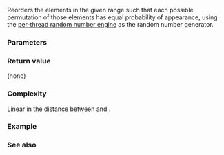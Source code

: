 {{cpp/experimental/title|shuffle}}
{{cpp/experimental/lib_extensions_2/navbar}}

{{ddcl|since=libfund_ts_2|header=experimental/algorithm|1=
template&lt; class RandomIt &gt;
void shuffle( RandomIt first, RandomIt last );
}}

Reorders the elements in the given range {{range|first|last}} such that each possible permutation of those elements has equal probability of appearance, using the [[cpp/experimental/lib extensions 2#per-thread engine|per-thread random number engine]] as the random number generator.

===Parameters===
{{par begin}}
{{par|first, last|the range of elements to shuffle randomly}}
{{par req named|RandomIt|RandomAccessIterator|ValueSwappable}}
{{par end}}

===Return value===
(none)

===Complexity===
Linear in the distance between {{c|first}} and {{c|last}}.

===Example===
{{example|code=
#include &lt;experimental/algorithm&gt;
#include &lt;iostream&gt;
#include &lt;string&gt;

int main()
{
    std::string sample{"ABCDEF"};

    for (int i = 0; i != 4; ++i)
    {
        std::experimental::shuffle(sample.begin(), sample.end());
        std::cout &lt;&lt; sample &lt;&lt; '\n';
    }
}
|p=true
|output=
DACBFE
CDFBAE
BDCAFE
BAFCED
}}

===See also===
{{dsc begin}}
{{dsc inc|cpp/algorithm/dsc random shuffle}}
{{dsc end}}

{{langlinks|zh}}